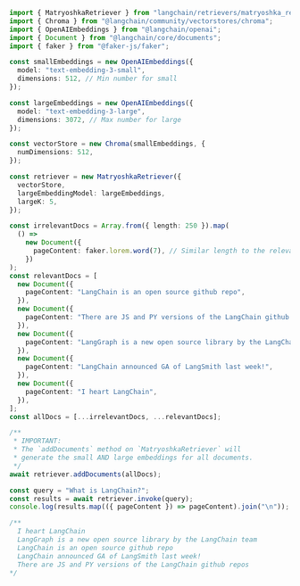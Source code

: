 ```typescript
import { MatryoshkaRetriever } from "langchain/retrievers/matryoshka_retriever";
import { Chroma } from "@langchain/community/vectorstores/chroma";
import { OpenAIEmbeddings } from "@langchain/openai";
import { Document } from "@langchain/core/documents";
import { faker } from "@faker-js/faker";

const smallEmbeddings = new OpenAIEmbeddings({
  model: "text-embedding-3-small",
  dimensions: 512, // Min number for small
});

const largeEmbeddings = new OpenAIEmbeddings({
  model: "text-embedding-3-large",
  dimensions: 3072, // Max number for large
});

const vectorStore = new Chroma(smallEmbeddings, {
  numDimensions: 512,
});

const retriever = new MatryoshkaRetriever({
  vectorStore,
  largeEmbeddingModel: largeEmbeddings,
  largeK: 5,
});

const irrelevantDocs = Array.from({ length: 250 }).map(
  () =>
    new Document({
      pageContent: faker.lorem.word(7), // Similar length to the relevant docs
    })
);
const relevantDocs = [
  new Document({
    pageContent: "LangChain is an open source github repo",
  }),
  new Document({
    pageContent: "There are JS and PY versions of the LangChain github repos",
  }),
  new Document({
    pageContent: "LangGraph is a new open source library by the LangChain team",
  }),
  new Document({
    pageContent: "LangChain announced GA of LangSmith last week!",
  }),
  new Document({
    pageContent: "I heart LangChain",
  }),
];
const allDocs = [...irrelevantDocs, ...relevantDocs];

/**
 * IMPORTANT:
 * The `addDocuments` method on `MatryoshkaRetriever` will
 * generate the small AND large embeddings for all documents.
 */
await retriever.addDocuments(allDocs);

const query = "What is LangChain?";
const results = await retriever.invoke(query);
console.log(results.map(({ pageContent }) => pageContent).join("\n"));

/**
  I heart LangChain
  LangGraph is a new open source library by the LangChain team
  LangChain is an open source github repo
  LangChain announced GA of LangSmith last week!
  There are JS and PY versions of the LangChain github repos
*/
```